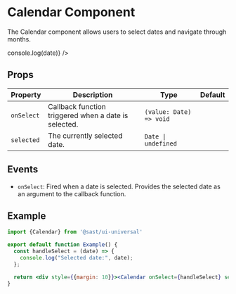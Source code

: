 
# Calendar Component

The Calendar component allows users to select dates and navigate through months.

<Wraper>
    <div style={{margin: 10}}>
        <Calendar onSelect={(date) => console.log(date)} />
    </div>
</Wraper>


## Props

| Property          | Description                                   | Type                      | Default |
|-------------------|-----------------------------------------------|---------------------------|---------|
| `onSelect`        | Callback function triggered when a date is selected. | `(value: Date) => void` |         |
| `selected`        | The currently selected date.                  | `Date \| undefined`      |         |

## Events

- `onSelect`: Fired when a date is selected. Provides the selected date as an argument to the callback function.

## Example

```jsx
import {Calendar} from '@sast/ui-universal'

export default function Example() {
  const handleSelect = (date) => {
    console.log("Selected date:", date);
  };

  return <div style={{margin: 10}}><Calendar onSelect={handleSelect} selected={new Date()} /></div>;
}
```

